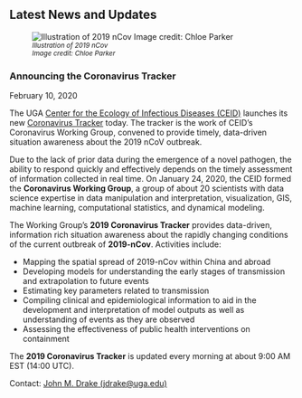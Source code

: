 
## Latest News and Updates

<div class="news-post">
![<small><em>Illustration of 2019 nCov<br>Image credit: Chloe Parker</em></small>](images/2019ncov_Parker/Image-9.jpeg)

### Announcing the Coronavirus Tracker {#news-announcing-ncov-tracker}
February 10, 2020
<div class="news-item-description">
The UGA [Center for the Ecology of Infectious Diseases (CEID)](http://ceid.uga.edu) launches its new [Coronavirus Tracker](http://2019-coronavirus-tracker.com) today. The tracker is the work of CEID's Coronavirus Working Group, convened to provide timely, data-driven situation awareness about the 2019 nCoV outbreak. 

Due to the lack of prior data during the emergence of a novel pathogen, the ability to respond quickly and effectively depends on the timely assessment of information collected in real time. On January 24, 2020, the CEID formed the **Coronavirus Working Group**, a group of about 20 scientists with data science expertise in data manipulation and interpretation, visualization, GIS, machine learning, computational statistics, and dynamical modeling.

The Working Group's **2019 Coronavirus Tracker** provides data-driven, information rich situation awareness about the rapidly changing conditions of the current outbreak of **2019-nCov**. Activities include:

* Mapping the spatial spread of 2019-nCov within China and abroad
* Developing models for understanding the early stages of transmission and extrapolation to future events
* Estimating key parameters related to transmission
* Compiling clinical and epidemiological information to aid in the development and interpretation of model outputs as well as understanding of events as they are observed
* Assessing the effectiveness of public health interventions on containment

The **2019 Coronavirus Tracker** is updated every morning at about 9:00 AM EST (14:00 UTC).

Contact: <a href="mailto:jdrake@uga.edu">John M. Drake (jdrake@uga.edu)</a>

</div>
</div>